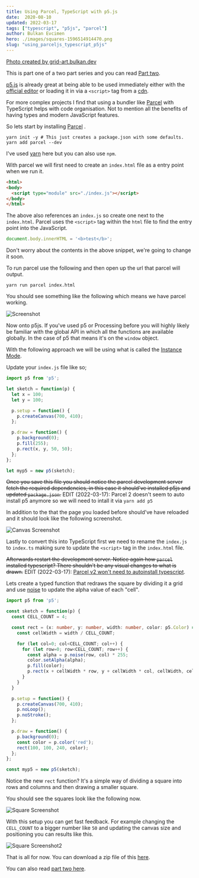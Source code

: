 ```yaml
---
title: Using Parcel, TypeScript with p5.js  
date:  2020-08-10
updated: 2022-03-17
tags: ["typescript", "p5js", "parcel"]
author: Bulkan Evcimen
hero: ./images/squares-1596514914470.png
slug: "using_parceljs_typescript_p5js"
---
```


[Photo created by grid-art.bulkan.dev](https://grid-art.bulkan.dev)


This is part one of a two part series and you can read [Part two](/using_vuejs_parceljs_p5js).

[p5.js](http://p5js.org/) is already great at being able to be used immediately either with the [official editor](https://editor.p5js.org/) or loading it in via a 
`<script>` tag from a [cdn](https://cdnjs.com/libraries/p5.js).

For more complex projects I find that using a bundler like [Parcel](https://parceljs.org/) with TypeScript helps with code organisation. 
Not to mention all the benefits of having types and modern JavaScript features.

So lets start by installing [Parcel](https://parceljs.org/) .

```shell
yarn init -y # This just creates a package.json with some defaults.
yarn add parcel --dev
```

I've used [yarn](https://parceljs.org/getting_started.html) here but you can also use `npm`.

With parcel we will first need to create an `index.html` file as a entry point when we run it.

```html
<html>
<body>
  <script type="module" src="./index.js"></script>
</body>
</html>
```

The above also references an `index.js` so create one next to the `index.html`. Parcel uses the `<script>` tag within the `html` file to find the entry point into the JavaScript. 

```javascript
document.body.innerHTML = '<b>test</b>';
```

Don't worry about the contents in the above snippet, we're going to change it soon.

To run parcel use the following and then open up the url that parcel will output.

```shell
yarn run parcel index.html
```

You should see something like the following which means we have parcel working.

![Screenshot](./images/screenshots/html.png)

Now onto p5js. If you've used p5 or Processing before you will highly likely be familiar with the global API in which all the functions are available globally. In the case of p5 that means it's on the `window` object.

With the following approach we will be using what is called the [Instance Mode](https://p5js.org/examples/instance-mode-instantiation.html).

Update your `index.js` file like so;


```javascript
import p5 from 'p5';

let sketch = function(p) {
  let x = 100;
  let y = 100;

  p.setup = function() {
    p.createCanvas(700, 410);
  };

  p.draw = function() {
    p.background(0);
    p.fill(255);
    p.rect(x, y, 50, 50);
  };
};

let myp5 = new p5(sketch);
```

~~Once you save this file you should notice the parcel development server fetch the required dependencies, in this case it should've installed p5js and updated `package.json`.~~ EDIT (2022-03-17): Parcel 2 doesn't seem to auto install p5 anymore so we will need to intall it via `yarn add p5`

In addition to the that the page you loaded before should've have reloaded and it should look like the following screenshot.

![Canvas Screenshot](./images/screenshots/canvas_1.png)

Lastly to convert this into TypeScript first we need to rename the `index.js` to `index.ts` making sure to update the `<script>` tag in the `index.html` file.

~~Afterwards restart the development server. Notice again how `parcel` installed typescript? There shouldn't be any visual changes to what is drawn.~~ EDIT (2022-03-17): [Parcel v2 won't need to autoinstall typescript](https://parceljs.org/languages/typescript/). 

Lets create a typed function that redraws the square by dividing it a grid and use [noise](https://www.youtube.com/watch?v=8ZEMLCnn8v0) to update the alpha value of each "cell".

```typescript
import p5 from 'p5';

const sketch = function(p) {
  const CELL_COUNT = 4;

  const rect = (x: number, y: number, width: number, color: p5.Color) => {
    const cellWidth = width / CELL_COUNT; 

    for (let col=0; col<CELL_COUNT; col++) {
      for (let row=0; row<CELL_COUNT; row++) {
        const alpha = p.noise(row, col) * 255;
        color.setAlpha(alpha);
        p.fill(color);
        p.rect(x + cellWidth * row, y + cellWidth * col, cellWidth, cellWidth);
      }
    }
  }

  p.setup = function() {
    p.createCanvas(700, 410);
    p.noLoop();
    p.noStroke();
  };

  p.draw = function() {
    p.background(0);
    const color = p.color('red');
    rect(100, 100, 240, color);
  };
};

const myp5 = new p5(sketch);
```

Notice the new `rect` function? It's a simple way of dividing a square into rows and columns and then drawing a smaller square.

You should see the squares look like the following now.

![Square Screenshot](./images/screenshots/squares_1.png)

With this setup you can get fast feedback. For example changing the `CELL_COUNT` to a bigger number like `50` and updating the canvas size and positioning you can results like this.

![Square Screenshot2](./images/screenshots/squares2_1.png)

That is all for now. You can download a zip file of this [here](./downloads/p5-parcel-typescript.zip).

You can also read [part two here](/using_vuejs_parceljs_p5js).